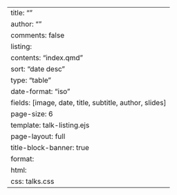 ---
title: ""
author: ""
comments: false
listing:
  contents: "index.qmd"
  sort: "date desc"
  type: "table"
  date-format: "iso"
  fields: [image, date, title, subtitle, author, slides]  
  page-size: 6
  template: talk-listing.ejs
page-layout: full
title-block-banner: true
format:
  html:
    css: talks.css
---
